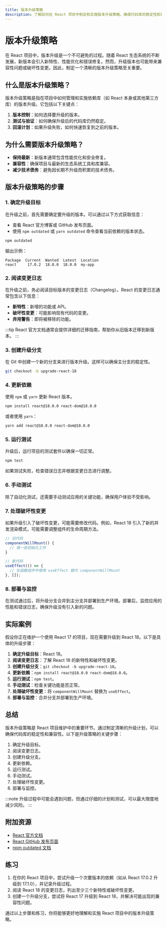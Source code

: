 ```yaml
---
title: 版本升级策略
description: 了解如何在 React 项目中制定和实施版本升级策略，确保代码库的稳定性和兼容性。
---
```


# 版本升级策略

在 React 项目中，版本升级是一个不可避免的过程。随着 React 生态系统的不断发展，新版本会引入新特性、性能优化和错误修复。然而，升级版本也可能带来兼容性问题或破坏性变更。因此，制定一个清晰的版本升级策略至关重要。

## 什么是版本升级策略？

版本升级策略是指在项目中如何管理和实施依赖库（如 React 本身或其他第三方库）的版本升级。它包括以下关键点：

1. **版本控制**：如何选择要升级的版本。
2. **测试与验证**：如何确保升级后的代码库仍然稳定。
3. **回滚计划**：如果升级失败，如何快速恢复到之前的版本。

## 为什么需要版本升级策略？

- **保持最新**：新版本通常包含性能优化和安全修复。
- **兼容性**：确保项目与最新的生态系统工具和库兼容。
- **减少技术债务**：避免因长期不升级而积累的技术债务。

## 版本升级策略的步骤

### 1. 确定升级目标

在升级之前，首先需要确定要升级的版本。可以通过以下方式获取信息：

- 查看 React 官方博客或 GitHub 发布页面。
- 使用 `npm outdated` 或 `yarn outdated` 命令查看当前依赖的版本状态。

```bash
npm outdated
```

输出示例：

```plaintext
Package  Current  Wanted  Latest  Location
react     17.0.2  18.0.0  18.0.0  my-app
```

### 2. 阅读变更日志

在升级之前，务必阅读目标版本的变更日志（Changelog）。React 的变更日志通常包含以下信息：

- **新特性**：新增的功能或 API。
- **破坏性变更**：可能影响现有代码的变更。
- **弃用警告**：即将被移除的功能。

:::tip
React 官方文档通常会提供详细的迁移指南，帮助你从旧版本迁移到新版本。
:::

### 3. 创建升级分支

在 Git 中创建一个新的分支来进行版本升级。这样可以确保主分支的稳定性。

```bash
git checkout -b upgrade-react-18
```

### 4. 更新依赖

使用 `npm` 或 `yarn` 更新 React 版本。

```bash
npm install react@18.0.0 react-dom@18.0.0
```

或者使用 `yarn`：

```bash
yarn add react@18.0.0 react-dom@18.0.0
```

### 5. 运行测试

升级后，运行项目的测试套件以确保一切正常。

```bash
npm test
```

如果测试失败，检查错误日志并根据变更日志进行调整。

### 6. 手动测试

除了自动化测试，还需要手动测试应用的关键功能，确保用户体验不受影响。

### 7. 处理破坏性变更

如果升级引入了破坏性变更，可能需要修改代码。例如，React 18 引入了新的并发渲染模式，可能需要调整组件的生命周期方法。

```jsx
// 旧代码
componentWillMount() {
  // 做一些初始化工作
}

// 新代码
useEffect(() => {
  // 在函数组件中使用 useEffect 替代 componentWillMount
}, []);
```

### 8. 部署与监控

在测试通过后，将升级分支合并到主分支并部署到生产环境。部署后，监控应用的性能和错误日志，确保升级没有引入新的问题。

## 实际案例

假设你正在维护一个使用 React 17 的项目，现在需要升级到 React 18。以下是具体的升级步骤：

1. **确定升级目标**：React 18。
2. **阅读变更日志**：了解 React 18 的新特性和破坏性变更。
3. **创建升级分支**：`git checkout -b upgrade-react-18`。
4. **更新依赖**：`npm install react@18.0.0 react-dom@18.0.0`。
5. **运行测试**：`npm test`。
6. **手动测试**：检查关键功能是否正常。
7. **处理破坏性变更**：将 `componentWillMount` 替换为 `useEffect`。
8. **部署与监控**：合并分支并部署到生产环境。

## 总结

版本升级策略是 React 项目维护中的重要环节。通过制定清晰的升级计划，可以确保代码库的稳定性和兼容性。以下是升级策略的关键步骤：

1. 确定升级目标。
2. 阅读变更日志。
3. 创建升级分支。
4. 更新依赖。
5. 运行测试。
6. 手动测试。
7. 处理破坏性变更。
8. 部署与监控。

:::note
升级过程中可能会遇到问题，但通过仔细的计划和测试，可以最大限度地减少风险。
:::

## 附加资源

- [React 官方文档](https://reactjs.org/docs/getting-started.html)
- [React GitHub 发布页面](https://github.com/facebook/react/releases)
- [npm outdated 文档](https://docs.npmjs.com/cli/v8/commands/npm-outdated)

## 练习

1. 在你的 React 项目中，尝试升级一个次要版本的依赖（如从 React 17.0.2 升级到 17.1.0），并记录升级过程。
2. 阅读 React 18 的变更日志，列出至少三个新特性或破坏性变更。
3. 创建一个升级分支，尝试将 React 17 升级到 React 18，并解决可能出现的兼容性问题。

通过以上步骤和练习，你将能够更好地理解和实施 React 项目中的版本升级策略。